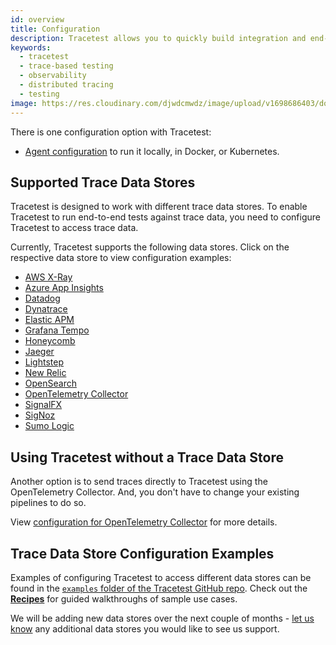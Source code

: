 ```yaml
---
id: overview
title: Configuration
description: Tracetest allows you to quickly build integration and end-to-end tests, powered by your OpenTelemetry traces. Learn how to get started with creating tests once you open Tracetest.
keywords:
  - tracetest
  - trace-based testing
  - observability
  - distributed tracing
  - testing
image: https://res.cloudinary.com/djwdcmwdz/image/upload/v1698686403/docs/Blog_Thumbnail_14_rsvkmo.jpg
---
```


There is one configuration option with Tracetest:

- [Agent configuration](/configuration/agent) to run it locally, in Docker, or Kubernetes.

## Supported Trace Data Stores

Tracetest is designed to work with different trace data stores. To enable Tracetest to run end-to-end tests against trace data, you need to configure Tracetest to access trace data.

Currently, Tracetest supports the following data stores. Click on the respective data store to view configuration examples:

- [AWS X-Ray](/configuration/connecting-to-data-stores/awsxray)
- [Azure App Insights](/configuration/connecting-to-data-stores/azure-app-insights)
- [Datadog](/configuration/connecting-to-data-stores/datadog)
- [Dynatrace](/configuration/connecting-to-data-stores/dynatrace)
- [Elastic APM](/configuration/connecting-to-data-stores/elasticapm)
- [Grafana Tempo](/configuration/connecting-to-data-stores/tempo)
- [Honeycomb](/configuration/connecting-to-data-stores/honeycomb)
- [Jaeger](/configuration/connecting-to-data-stores/jaeger)
- [Lightstep](/configuration/connecting-to-data-stores/lightstep)
- [New Relic](/configuration/connecting-to-data-stores/new-relic)
- [OpenSearch](/configuration/connecting-to-data-stores/opensearch)
- [OpenTelemetry Collector](/configuration/connecting-to-data-stores/opentelemetry-collector)
- [SignalFX](/configuration/connecting-to-data-stores/signalfx)
- [SigNoz](/configuration/connecting-to-data-stores/signoz)
- [Sumo Logic](/configuration/connecting-to-data-stores/sumologic)

## Using Tracetest without a Trace Data Store

Another option is to send traces directly to Tracetest using the OpenTelemetry Collector. And, you don't have to change your existing pipelines to do so.

View [configuration for OpenTelemetry Collector](/configuration/connecting-to-data-stores/opentelemetry-collector) for more details.

## Trace Data Store Configuration Examples

Examples of configuring Tracetest to access different data stores can be found in the [`examples` folder of the Tracetest GitHub repo](https://github.com/kubeshop/tracetest/tree/main/examples). Check out the [**Recipes**](../examples-tutorials/recipes.mdx) for guided walkthroughs of sample use cases.

We will be adding new data stores over the next couple of months - [let us know](https://github.com/kubeshop/tracetest/issues/new/choose) any additional data stores you would like to see us support.
